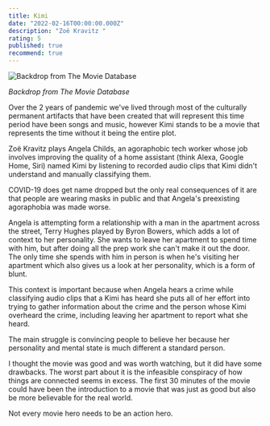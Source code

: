 ```yaml
---
title: Kimi
date: "2022-02-16T00:00:00.000Z"
description: "Zoë Kravitz "
rating: 5
published: true
recommend: true
---
```


![Backdrop from The Movie Database](./kimi.jpg)

_Backdrop from The Movie Database_

Over the 2 years of pandemic we've lived through most of the culturally permanent artifacts that have been created that will represent this time period have been songs and music, however Kimi stands to be a movie that represents the time without it being the entire plot.

Zoë Kravitz plays Angela Childs, an agoraphobic tech worker whose job involves improving the quality of a home assistant (think Alexa, Google Home, Siri) named Kimi by listening to recorded audio clips that Kimi didn't understand and manually classifying them.

COVID-19 does get name dropped but the only real consequences of it are that people are wearing masks in public and that Angela's preexisting agoraphobia was made worse.

Angela is attempting form a relationship with a man in the apartment across the street, Terry Hughes played by Byron Bowers, which adds a lot of context to her personality. She wants to leave her apartment to spend time with him, but after doing all the prep work she can't make it out the door. The only time she spends with him in person is when he's visiting her apartment which also gives us a look at her personality, which is a form of blunt.

This context is important because when Angela hears a crime while classifying audio clips that a Kimi has heard she puts all of her effort into trying to gather information about the crime and the person whose Kimi overheard the crime, including leaving her apartment to report what she heard.

The main struggle is convincing people to believe her because her personality and mental state is much different a standard person.

I thought the movie was good and was worth watching, but it did have some drawbacks. The worst part about it is the infeasible conspiracy of how things are connected seems in excess. The first 30 minutes of the movie could have been the introduction to a movie that was just as good but also be more believable for the real world.

Not every movie hero needs to be an action hero.

